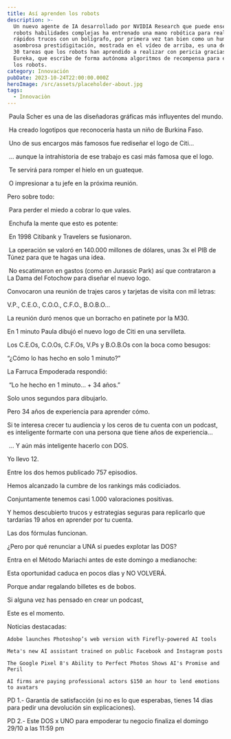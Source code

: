 ```yaml
---
title: Así aprenden los robots
description: >-
  Un nuevo agente de IA desarrollado por NVIDIA Research que puede enseñar a los
  robots habilidades complejas ha entrenado una mano robótica para realizar
  rápidos trucos con un bolígrafo, por primera vez tan bien como un humano.  La
  asombrosa prestidigitación, mostrada en el vídeo de arriba, es una de las casi
  30 tareas que los robots han aprendido a realizar con pericia gracias a
  Eureka, que escribe de forma autónoma algoritmos de recompensa para entrenar a
  los robots.
category: Innovación
pubDate: 2023-10-24T22:00:00.000Z
heroImage: /src/assets/placeholder-about.jpg
tags:
  - Innovaciòn
---
```


 Paula Scher es una de las diseñadoras gráficas más influyentes del mundo.

 Ha creado logotipos que reconocería hasta un niño de Burkina Faso.

 Uno de sus encargos más famosos fue rediseñar el logo de Citi...

 ... aunque la intrahistoria de ese trabajo es casi más famosa que el logo.

 Te servirá para romper el hielo en un guateque.

 O impresionar a tu jefe en la próxima reunión.

Pero sobre todo: 

 Para perder el miedo a cobrar lo que vales.

 Enchufa la mente que esto es potente:

 En 1998 Citibank y Travelers se fusionaron.

 La operación se valoró en 140.000 millones de dólares, unas 3x el PIB de Túnez para que te hagas una idea.

 No escatimaron en gastos (como en Jurassic Park) así que contrataron a La Dama del Fotochow para diseñar el nuevo logo.

Convocaron una reunión de trajes caros y tarjetas de visita con mil letras: 

V.P., C.E.O., C.O.O., C.F.O., B.O.B.O…

La reunión duró menos que un borracho en patinete por la M30.

En 1 minuto Paula dibujó el nuevo logo de Citi en una servilleta.

Los C.E.Os, C.O.Os, C.F.Os, V.Ps y B.O.B.Os con la boca como besugos:

“¿Cómo lo has hecho en solo 1 minuto?”

La Farruca Empoderada respondió:

 “Lo he hecho en 1 minuto... + 34 años.”

Solo unos segundos para dibujarlo.

Pero 34 años de experiencia para aprender cómo.

Si te interesa crecer tu audiencia y los ceros de tu cuenta con un podcast, es inteligente formarte con una persona que tiene años de experiencia...

 ... Y aún más inteligente hacerlo con DOS.

Yo llevo 12.

Entre los dos hemos publicado 757 episodios.

Hemos alcanzado la cumbre de los rankings más codiciados.

Conjuntamente tenemos casi 1.000 valoraciones positivas.

Y hemos descubierto trucos y estrategias seguras para replicarlo que tardarías 19 años en aprender por tu cuenta.

Las dos fórmulas funcionan.

¿Pero por qué renunciar a UNA si puedes explotar las DOS?

Entra en el Método Mariachi antes de este domingo a medianoche:

Esta oportunidad caduca en pocos días y NO VOLVERÁ.

Porque andar regalando billetes es de bobos.

Si alguna vez has pensado en crear un podcast, 

Este es el momento.

Noticias destacadas:

```
Adobe launches Photoshop’s web version with Firefly-powered AI tools

Meta's new AI assistant trained on public Facebook and Instagram posts

The Google Pixel 8's Ability to Perfect Photos Shows AI's Promise and Peril

AI firms are paying professional actors $150 an hour to lend emotions to avatars
```

PD 1.- Garantía de satisfacción (si no es lo que esperabas, tienes 14 días para pedir una devolución sin explicaciones).

PD 2.- Este DOS x UNO para empoderar tu negocio finaliza el domingo 29/10 a las 11:59 pm 
